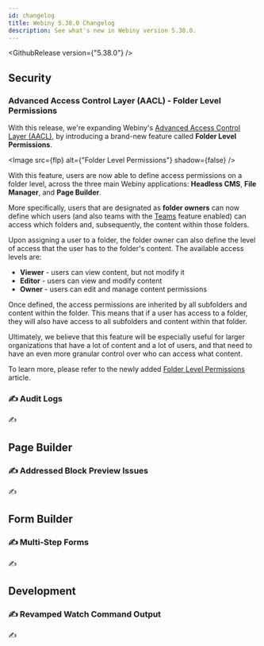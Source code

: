 ```yaml
---
id: changelog
title: Webiny 5.38.0 Changelog
description: See what's new in Webiny version 5.38.0.
---
```



<GithubRelease version={"5.38.0"} />

## Security

### Advanced Access Control Layer (AACL) - Folder Level Permissions

With this release, we're expanding Webiny's [Advanced Access Control Layer (AACL)](/docs/release-notes/5.37.0/changelog#introducing-advanced-access-control-layer-aacl-2576), by introducing a brand-new feature called **Folder Level Permissions**.

<Image src={flp} alt={"Folder Level Permissions"} shadow={false} />

With this feature, users are now able to define access permissions on a folder level, across the three main Webiny applications: **Headless CMS**, **File Manager**, and **Page Builder**.

More specifically, users that are designated as **folder owners** can now define which users (and also teams with the [Teams](/docs/enterprise/aacl/teams) feature enabled) can access which folders and, subsequently, the content within those folders.

Upon assigning a user to a folder, the folder owner can also define the level of access that the user has to the folder's content. The available access levels are:

- **Viewer** - users can view content, but not modify it
- **Editor** - users can view and modify content
- **Owner** - users can edit and manage content permissions

Once defined, the access permissions are inherited by all subfolders and content within the folder. This means that if a user has access to a folder, they will also have access to all subfolders and content within that folder.

Ultimately, we believe that this feature will be especially useful for larger organizations that have a lot of content and a lot of users, and that need to have an even more granular control over who can access what content.

To learn more, please refer to the newly added [Folder Level Permissions](/docs/key-topics/security/folder-level-permissions) article.

### ✍️ Audit Logs

✍️

## Page Builder

### ✍️ Addressed Block Preview Issues

✍️

## Form Builder

### ✍️ Multi-Step Forms

✍️

## Development

### ✍️ Revamped Watch Command Output

✍️
